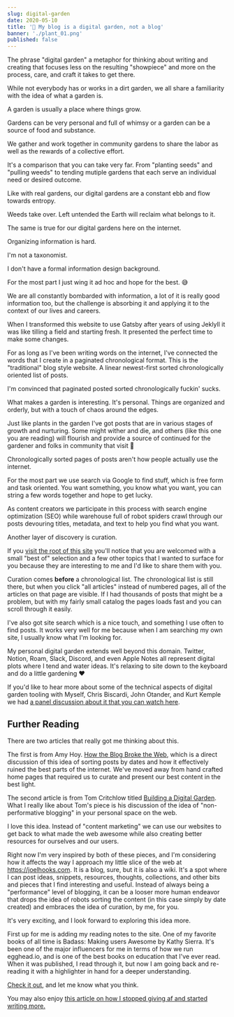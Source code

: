 ```yaml
---
slug: digital-garden
date: 2020-05-10
title: '🌱 My blog is a digital garden, not a blog'
banner: './plant_01.png'
published: false
---
```


The phrase "digital garden" a metaphor for thinking about writing and creating that focuses less on the resulting "showpiece" and more on the process, care, and craft it takes to get there.

While not everybody has or works in a dirt garden, we all share a familiarity with the idea of what a garden is.

A garden is usually a place where things grow. 

Gardens can be very personal and full of whimsy or a garden can be a source of food and substance.

We gather and work together in community gardens to share the labor as well as the rewards of a collective effort.

It's a comparison that you can take very far. From "planting seeds" and "pulling weeds" to tending mutiple gardens that each serve an individual need or desired outcome.

Like with real gardens, our digital gardens are a constant ebb and flow towards entropy.

Weeds take over. Left untended the Earth will reclaim what belongs to it.

The same is true for our digital gardens here on the internet.

Organizing information is hard. 

I'm not a taxonomist. 

I don't have a formal information design background. 

For the most part I just wing it ad hoc and hope for the best. 😅

We are all constantly bombarded with information, a lot of it is really good information too, but the challenge is absorbing it and applying it to the context of our lives and careers.

When I transformed this website to use Gatsby after years of using Jeklyll it was like tilling a field and starting fresh. It presented the perfect time to make some changes.

For as long as I've been writing words on the internet, I've connected the words that I create in a paginated chronological format. This is the "traditional" blog style website. A linear newest-first sorted chronologically oriented list of posts.

I'm convinced that paginated posted sorted chronologically fuckin' sucks.

What makes a garden is interesting. It's personal. Things are organized and orderly, but with a touch of chaos around the edges.

Just like plants in the garden I've got posts that are in various stages of growth and nurturing. Some might wither and die, and others (like this one you are reading) will flourish and provide a source of continued for the gardener and folks in community that visit 👋

Chronologically sorted pages of posts aren't how people actually use the internet.

For the most part we use search via Google to find stuff, which is free form and task oriented. You want something, you know what you want, you can string a few words together and hope to get lucky. 

As content creators we participate in this process with search engine optimization (SEO) while warehouse full of robot spiders crawl through our posts devouring titles, metadata, and text to help you find what you want.

Another layer of discovery is curation.

If you [visit the root of this site](/) you'll notice that you are welcomed with a small "best of" selection and a few other topics that I wanted to surface for you because they are interesting to me and I'd like to share them with you.

Curation comes **before** a chronological list. The chronological list is still there, but when you click "all articles" instead of numbered pages, all of the articles on that page are visible. If I had thousands of posts that might be a problem, but with my fairly small catalog the pages loads fast and you can scroll through it easily.

I've also got site search which is a nice touch, and something I use often to find posts. It works very well for me because when I am searching my own site, I usually know what I'm looking for.

My personal digital garden extends well beyond this domain. Twitter, Notion, Roam, Slack, Discord, and even Apple Notes all represent digital plots where I tend and water ideas. It's relaxing to site down to the keyboard and do a little gardening ❤️

If you'd like to hear more about some of the technical aspects of digital garden tooling with Myself, Chris Biscardi, John Otander, and Kurt Kemple we had [a panel discussion about it that you can watch here](https://egghead.io/lessons/egghead-sector-the-future-of-mdx-and-digital-gardens).

## Further Reading

There are two articles that really got me thinking about this. 

The first is from Amy Hoy. [How the Blog Broke the Web](https://stackingthebricks.com/how-blogs-broke-the-web/), which is a direct discussion of this idea of sorting posts by dates and how it effectively ruined the best parts of the internet. We've moved away from hand crafted home pages that required us to curate and present our best content in the best light.

The second article is from Tom Critchlow titled [Building a Digital Garden](https://tomcritchlow.com/2019/02/17/building-digital-garden/). What I really like about Tom's piece is his discussion of the idea of "non-performative blogging" in your personal space on the web.

I love this idea. Instead of "content marketing" we can use our websites to get back to what made the web awesome while also creating better resources for ourselves and our users.

Right now I'm very inspired by both of these pieces, and I'm considering how it affects the way I approach my little slice of the web at https://joelhooks.com. It is a blog, sure, but it is also a wiki. It's a spot where I can post ideas, snippets, resources, thoughts, collections, and other bits and pieces that I find interesting and useful. Instead of always being a "performance" level of blogging, it can be a looser more human endeavor that drops the idea of robots sorting the content (in this case simply by date created) and embraces the idea of curation, by me, for you.

It's very exciting, and I look forward to exploring this idea more.

First up for me is adding my reading notes to the site. One of my favorite books of all time is Badass: Making users Awesome by Kathy Sierra. It's been one of the major influencers for me in terms of how we run egghead.io, and is one of the best books on education that I've ever read. When it was published, I read through it, but now I am going back and re-reading it with a highlighter in hand for a deeper understanding.

[Check it out](https://joelhooks.com/badass-making-users-awesome-by-kathy-sierra), and let me know what you think.

You may also enjoy [this article on how I stopped giving af and started writing more.](https://joelhooks.com/on-writing-more)
